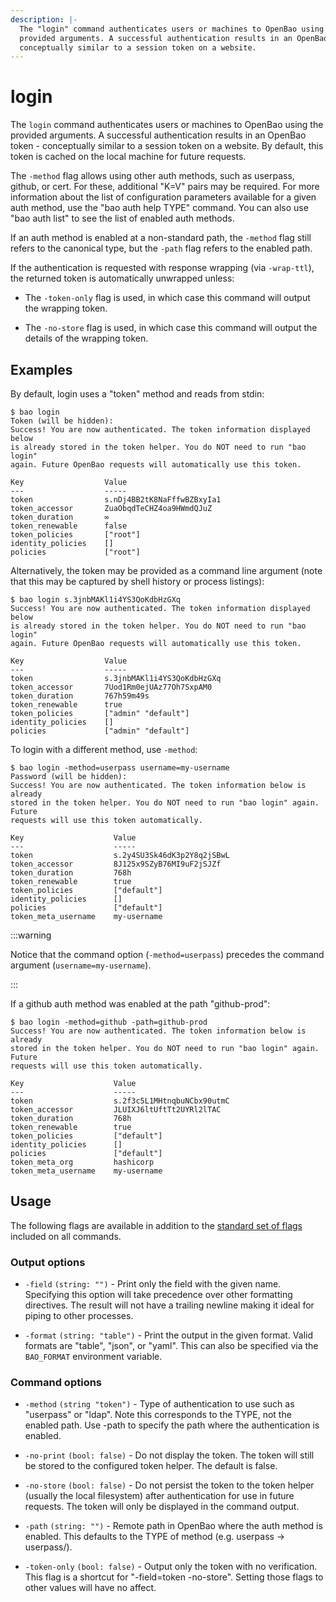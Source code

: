 ```yaml
---
description: |-
  The "login" command authenticates users or machines to OpenBao using the
  provided arguments. A successful authentication results in an OpenBao token -
  conceptually similar to a session token on a website.
---
```


# login

The `login` command authenticates users or machines to OpenBao using the provided
arguments. A successful authentication results in an OpenBao token - conceptually
similar to a session token on a website. By default, this token is cached on the
local machine for future requests.

The `-method` flag allows using other auth methods, such as userpass,
github, or cert. For these, additional "K=V" pairs may be required. For more
information about the list of configuration parameters available for a given
auth method, use the "bao auth help TYPE" command. You can also use "bao
auth list" to see the list of enabled auth methods.

If an auth method is enabled at a non-standard path, the `-method`
flag still refers to the canonical type, but the `-path` flag refers to the
enabled path.

If the authentication is requested with response wrapping (via `-wrap-ttl`),
the returned token is automatically unwrapped unless:

- The `-token-only` flag is used, in which case this command will output
  the wrapping token.

- The `-no-store` flag is used, in which case this command will output the
  details of the wrapping token.

## Examples

By default, login uses a "token" method and reads from stdin:

```shell-session
$ bao login
Token (will be hidden):
Success! You are now authenticated. The token information displayed below
is already stored in the token helper. You do NOT need to run "bao login"
again. Future OpenBao requests will automatically use this token.

Key                  Value
---                  -----
token                s.nDj4BB2tK8NaFffwBZBxyIa1
token_accessor       ZuaObqdTeCHZ4oa9HWmdQJuZ
token_duration       ∞
token_renewable      false
token_policies       ["root"]
identity_policies    []
policies             ["root"]
```

Alternatively, the token may be provided as a command line argument (note that
this may be captured by shell history or process listings):

```shell-session
$ bao login s.3jnbMAKl1i4YS3QoKdbHzGXq
Success! You are now authenticated. The token information displayed below
is already stored in the token helper. You do NOT need to run "bao login"
again. Future OpenBao requests will automatically use this token.

Key                  Value
---                  -----
token                s.3jnbMAKl1i4YS3QoKdbHzGXq
token_accessor       7Uod1Rm0ejUAz77Oh7SxpAM0
token_duration       767h59m49s
token_renewable      true
token_policies       ["admin" "default"]
identity_policies    []
policies             ["admin" "default"]
```

To login with a different method, use `-method`:

```shell-session
$ bao login -method=userpass username=my-username
Password (will be hidden):
Success! You are now authenticated. The token information below is already
stored in the token helper. You do NOT need to run "bao login" again. Future
requests will use this token automatically.

Key                    Value
---                    -----
token                  s.2y4SU3Sk46dK3p2Y8q2jSBwL
token_accessor         8J125x9SZyB76MI9uF2jSJZf
token_duration         768h
token_renewable        true
token_policies         ["default"]
identity_policies      []
policies               ["default"]
token_meta_username    my-username
```

:::warning

Notice that the command option (`-method=userpass`) precedes the command
argument (`username=my-username`).

:::

If a github auth method was enabled at the path "github-prod":

```shell-session
$ bao login -method=github -path=github-prod
Success! You are now authenticated. The token information below is already
stored in the token helper. You do NOT need to run "bao login" again. Future
requests will use this token automatically.

Key                    Value
---                    -----
token                  s.2f3c5L1MHtnqbuNCbx90utmC
token_accessor         JLUIXJ6ltUftTt2UYRl2lTAC
token_duration         768h
token_renewable        true
token_policies         ["default"]
identity_policies      []
policies               ["default"]
token_meta_org         hashicorp
token_meta_username    my-username
```

## Usage

The following flags are available in addition to the [standard set of
flags](index.mdx) included on all commands.

### Output options

- `-field` `(string: "")` - Print only the field with the given name. Specifying
  this option will take precedence over other formatting directives. The result
  will not have a trailing newline making it ideal for piping to other processes.

- `-format` `(string: "table")` - Print the output in the given format. Valid
  formats are "table", "json", or "yaml". This can also be specified via the
  `BAO_FORMAT` environment variable.

### Command options

- `-method` `(string "token")` - Type of authentication to use such as
  "userpass" or "ldap". Note this corresponds to the TYPE, not the enabled path.
  Use -path to specify the path where the authentication is enabled.

- `-no-print` `(bool: false)` - Do not display the token. The token will
  still be stored to the configured token helper. The default is false.

- `-no-store` `(bool: false)` - Do not persist the token to the token helper
  (usually the local filesystem) after authentication for use in future
  requests. The token will only be displayed in the command output.

- `-path` `(string: "")` - Remote path in OpenBao where the auth method
  is enabled. This defaults to the TYPE of method (e.g. userpass -> userpass/).

- `-token-only` `(bool: false)` - Output only the token with no verification.
  This flag is a shortcut for "-field=token -no-store". Setting those
  flags to other values will have no affect.

